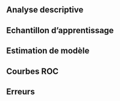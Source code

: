 

## Analyse descriptive


## Echantillon d'apprentissage


## Estimation de modèle


## Courbes ROC


## Erreurs
